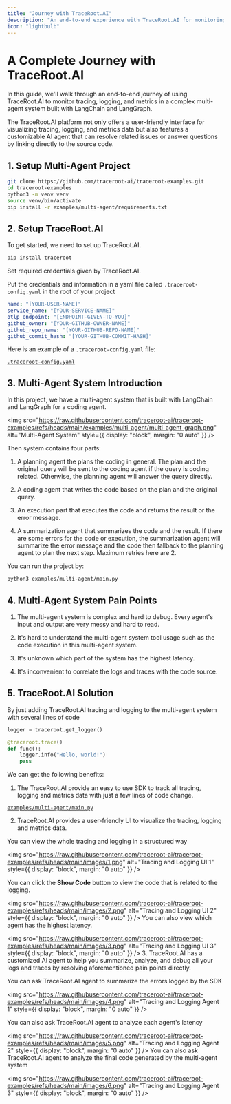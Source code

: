 ```yaml
---
title: "Journey with TraceRoot.AI"
description: "An end-to-end experience with TraceRoot.AI for monitoring your tracing, logging, and metrics data — enhanced by advanced AI agents that help you summarize, analyze, and debug all your logs and traces effortlessly."
icon: "lightbulb"
---
```


# A Complete Journey with TraceRoot.AI

In this guide, we'll walk through an end-to-end journey of using TraceRoot.AI to monitor tracing, logging, and metrics in a complex multi-agent system built with LangChain and LangGraph.

The TraceRoot.AI platform not only offers a user-friendly interface for visualizing tracing, logging, and metrics data but also features a customizable AI agent that can resolve related issues or answer questions by linking directly to the source code.


## 1. Setup Multi-Agent Project

```bash
git clone https://github.com/traceroot-ai/traceroot-examples.git
cd traceroot-examples
python3 -m venv venv
source venv/bin/activate
pip install -r examples/multi-agent/requirements.txt
```

## 2. Setup TraceRoot.AI

To get started, we need to set up TraceRoot.AI.

```bash
pip install traceroot
```

Set required credentials given by TraceRoot.AI.

Put the credentials and information in a yaml file called `.traceroot-config.yaml` in the root of your project

```yaml
name: "[YOUR-USER-NAME]"
service_name: "[YOUR-SERVICE-NAME]"
otlp_endpoint: "[ENDPOINT-GIVEN-TO-YOU]"
github_owner: "[YOUR-GITHUB-OWNER-NAME]"
github_repo_name: "[YOUR-GITHUB-REPO-NAME]"
github_commit_hash: "[YOUR-GITHUB-COMMIT-HASH]"
```

Here is an example of a `.traceroot-config.yaml` file:

[`.traceroot-config.yaml`](https://github.com/traceroot-ai/traceroot-examples/blob/main/.traceroot-config.yaml)

## 3. Multi-Agent System Introduction

In this project, we have a multi-agent system that is built with LangChain and LangGraph for a coding agent.

<img
  src="https://raw.githubusercontent.com/traceroot-ai/traceroot-examples/refs/heads/main/examples/multi_agent/multi_agent_graph.png"
  alt="Multi-Agent System"
  style={{ display: "block", margin: "0 auto" }}
/>


Then system contains four parts:

1. A planning agent the plans the coding in general. The plan and the original query will be sent to the coding agent if the query is coding related. Otherwise, the planning agent will answer the query directly.

2. A coding agent that writes the code based on the plan and the original query.

3. An execution part that executes the code and returns the result or the error message.

4. A summarization agent that summarizes the code and the result. If there are some errors for the code or execution, the summarization agent will summarize the error message and the code then fallback to the planning agent to plan the next step. Maximum retries here are 2.

You can run the project by:

```bash
python3 examples/multi-agent/main.py
```

## 4. Multi-Agent System Pain Points

1. The multi-agent system is complex and hard to debug. Every agent's input and output are very messy and hard to read.

2. It's hard to understand the multi-agent system tool usage such as the code execution in this multi-agent system.

3. It's unknown which part of the system has the highest latency.

4. It's inconvenient to correlate the logs and traces with the code source.

## 5. TraceRoot.AI Solution

By just adding TraceRoot.AI tracing and logging to the multi-agent system with several lines of code

```python
logger = traceroot.get_logger()

@traceroot.trace()
def func():
    logger.info("Hello, world!")
    pass
```

We can get the following benefits:

1. The TraceRoot.AI provide an easy to use SDK to track all tracing, logging and metrics data with just a few lines of code change.

[`examples/multi-agent/main.py`](https://github.com/traceroot-ai/traceroot-examples/blob/ca1b657cb9276fe28de18bf9f40d89c757a771a7/examples/multi_agent/main.py#L183)

2. TraceRoot.AI provides a user-friendly UI to visualize the tracing, logging and metrics data.

You can view the whole tracing and logging in a structured way

<img
  src="https://raw.githubusercontent.com/traceroot-ai/traceroot-examples/refs/heads/main/images/1.png"
  alt="Tracing and Logging UI 1"
  style={{ display: "block", margin: "0 auto" }}
/>

You can click the **Show Code** button to view the code that is related to the logging.

<img
  src="https://raw.githubusercontent.com/traceroot-ai/traceroot-examples/refs/heads/main/images/2.png"
  alt="Tracing and Logging UI 2"
  style={{ display: "block", margin: "0 auto" }}
/>
You can also view which agent has the highest latency.

<img
  src="https://raw.githubusercontent.com/traceroot-ai/traceroot-examples/refs/heads/main/images/3.png"
  alt="Tracing and Logging UI 3"
  style={{ display: "block", margin: "0 auto" }}
/>
3. TraceRoot.AI has a customized AI agent to help you summarize, analyze, and debug all your logs and traces by resolving aforementioned pain points directly.

You can ask TraceRoot.AI agent to summarize the errors logged by the SDK

<img
  src="https://raw.githubusercontent.com/traceroot-ai/traceroot-examples/refs/heads/main/images/4.png"
  alt="Tracing and Logging Agent 1"
  style={{ display: "block", margin: "0 auto" }}
/>

You can also ask TraceRoot.AI agent to analyze each agent's latency

<img
  src="https://raw.githubusercontent.com/traceroot-ai/traceroot-examples/refs/heads/main/images/5.png"
  alt="Tracing and Logging Agent 2"
  style={{ display: "block", margin: "0 auto" }}
/>
You can also ask TraceRoot.AI agent to analyze the final code generated by the multi-agent system

<img
  src="https://raw.githubusercontent.com/traceroot-ai/traceroot-examples/refs/heads/main/images/6.png"
  alt="Tracing and Logging Agent 3"
  style={{ display: "block", margin: "0 auto" }}
/>
